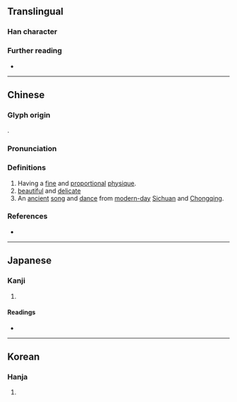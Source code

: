 {{character info}}
==Translingual==

===Han character===
{{Han char|rn=38|rad=女|as=14|sn=17|four=47414|canj=VSMG|ids=⿰女翟}}

===Further reading===
* {{Han ref|kx=0272.310|dkj=06813|dj=0540.410|hdz=21088.050|uh=5B25|ud=23333|bh=ECCF|bd=60623}}

----

==Chinese==
{{zh-forms}}

===Glyph origin===
{{Han etym}}
{{Han compound|女|翟|c1=s|c2=p|ls=psc|t1=woman}}.

===Pronunciation===
{{zh-pron
|m=tiǎo,diào
|c=tiu5,tiu4
|mc=y
|oc=y
|cat=a,n
}}

===Definitions===
{{head|zh|Han character}}

# Having a [[fine]] and [[proportional]] [[physique]].
# [[beautiful]] and [[delicate]]
# An [[ancient]] [[song]] and [[dance]] from [[modern-day]] [[Sichuan]] and [[Chongqing]].

===References===
* {{R:yue:Hanzi}}

----

==Japanese==

===Kanji===
{{ja-kanji|grade=|rs=女14}}

# {{rfdef|ja|sort=女14}}

====Readings====
* {{ja-readings|on=ちょう,じょう,たく,だく,てき,ちゃく|kun=よい,あでやか,とりかえる}}

----

==Korean==

===Hanja===
{{ko-hanja|hangeul=조}}

# {{rfdef|ko|sort=女14}}